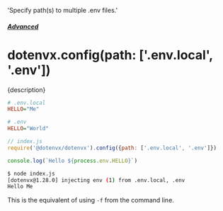   'Specify path(s) to multiple .env files.'

##### [Advanced](/docs/advanced)
# dotenvx.config(path: ['.env.local', '.env'])

<p className="lead">{description}</p>

```ini
# .env.local
HELLO="Me"
```

```ini
# .env
HELLO="World"
```

```js
// index.js
require('@dotenvx/dotenvx').config({path: ['.env.local', '.env']})

console.log(`Hello ${process.env.HELLO}`)
```

```sh
$ node index.js
[dotenvx@1.28.0] injecting env (1) from .env.local, .env
Hello Me
```

This is the equivalent of using `-f` from the command line.
